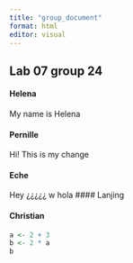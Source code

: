 ```yaml
---
title: "group_document"
format: html
editor: visual
---
```


## Lab 07 group 24

#### Helena

My name is Helena

#### Pernille

Hi! This is my change

#### Eche

Hey ¿¿¿¿¿
w
hola
#### Lanjing

#### Christian

```r
a <- 2 + 3
b <- 2 * a
b
```
